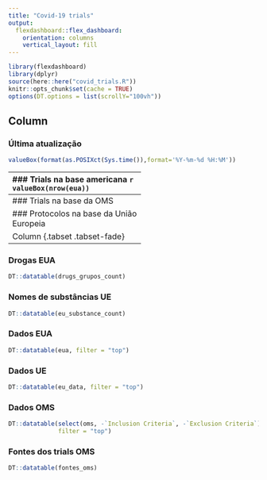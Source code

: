 ```yaml
---
title: "Covid-19 trials"
output: 
  flexdashboard::flex_dashboard:
    orientation: columns
    vertical_layout: fill
---
```


```r
library(flexdashboard)
library(dplyr)
source(here::here("covid_trials.R"))
knitr::opts_chunk$set(cache = TRUE)
options(DT.options = list(scrollY="100vh"))
```

Column {.sidebar}
-------------------------------------
### Última atualização
```r
valueBox(format(as.POSIXct(Sys.time()),format='%Y-%m-%d %H:%M'))
```

-------------------------------------
### Trials na base americana
```r
valueBox(nrow(eua))
```

-------------------------------------
### Trials na base da OMS
```r
valueBox(nrow(oms))
```

### Protocolos na base da União Europeia
```r
valueBox(nrow(eu_data), 
         caption ="Um trial pode ter protocolos diferentes em cada país participante")
```



Column {.tabset .tabset-fade}
-------------------------------------

### Drogas EUA 

```r
DT::datatable(drugs_grupos_count)
```   
 
### Nomes de substâncias UE
    
```r
DT::datatable(eu_substance_count)
```


### Dados EUA

```r
DT::datatable(eua, filter = "top")
```   
 

### Dados UE
```r
DT::datatable(eu_data, filter = "top")
```   

 
### Dados OMS
    
```r
DT::datatable(select(oms, -`Inclusion Criteria`, -`Exclusion Criteria`), 
              filter = "top")
```

### Fontes dos trials OMS
```r
DT::datatable(fontes_oms)
```

